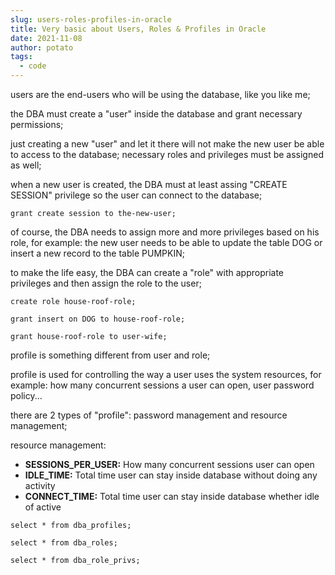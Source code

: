 ```yaml
---
slug: users-roles-profiles-in-oracle
title: Very basic about Users, Roles & Profiles in Oracle
date: 2021-11-08
author: potato
tags:
  - code
---
```

users are the end-users who will be using the database, like you like me;

the DBA must create a "user" inside the database and grant necessary permissions;

just creating a new "user" and let it there will not make the new user be able to access to the database; necessary roles and privileges must be assigned as well;

when a new user is created, the DBA must at least assing "CREATE SESSION" privilege so the user can connect to the database;

`grant create session to the-new-user;`

of course, the DBA needs to assign more and more privileges based on his role, for example: the new user needs to be able to update the table DOG or insert a new record to the table PUMPKIN;

to make the life easy, the DBA can create a "role" with appropriate privileges and then assign the role to the user;

`create role house-roof-role;`

`grant insert on DOG to house-roof-role;`

`grant house-roof-role to user-wife;`

profile is something different from user and role;

profile is used for controlling the way a user uses the system resources, for example: how many concurrent sessions a user can open, user password policy...

there are 2 types of "profile": password management and resource management;

resource management:

* **SESSIONS_PER_USER:** How many concurrent sessions user can open
* **IDLE_TIME:** Total time user can stay inside database without doing any activity
* **CONNECT_TIME:** Total time user can stay inside database whether idle of active

`select * from dba_profiles;`

`select * from dba_roles;`

`select * from dba_role_privs;`